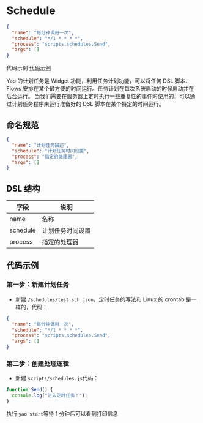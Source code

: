 # Schedule

<Detail title="查看源码">

```json
{
  "name": "每分钟调用一次",
  "schedule": "*/1 * * * *",
  "process": "scripts.schedules.Send",
  "args": []
}
```

</Detail>

代码示例 [代码示例](#代码示例)

Yao 的计划任务是 Widget 功能，利用任务计划功能，可以将任何 DSL 脚本、Flows 安排在某个最方便的时间运行。任务计划在每次系统启动的时候启动并在后台运行。
当我们需要在服务器上定时执行一些重复性的事件时使用的，可以通过计划任务程序来运行准备好的 DSL 脚本在某个特定的时间运行。

## 命名规范

```json
{
  "name": "计划任务描述",
  "schedule": "计划任务时间设置",
  "process": "指定的处理器",
  "args": []
}
```

## DSL 结构

| 字段     | 说明             |
| -------- | ---------------- |
| name     | 名称             |
| schedule | 计划任务时间设置 |
| process  | 指定的处理器     |

## 代码示例

### 第一步：新建计划任务

- 新建 `/schedules/test.sch.json`，定时任务的写法和 Linux 的 crontab 是一样的，代码：

```json
{
  "name": "每分钟调用一次",
  "schedule": "*/1 * * * *",
  "process": "scripts.schedules.Send",
  "args": []
}
```

### 第二步：创建处理逻辑

- 新建 `scripts/schedules.js`代码：

```javascript
function Send() {
  console.log("进入定时任务！");
}
```

执行 `yao start`等待 1 分钟后可以看到打印信息

<Div style={{ display: "flex", justifyContent: "space-between" }}>
  <Link type="prev" title="Task" link="手册/Widgets/Task"></Link>
  <Link type="next" title="WebSocket" link="手册/Widgets/WebSocket"></Link>
</Div>

